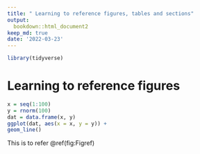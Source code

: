 ```yaml
---
title: " Learning to reference figures, tables and sections"
output:
  bookdown::html_document2
keep_md: true
date: '2022-03-23'
---
```



```r
library(tidyverse)
```

# Learning to reference figures

```r
x = seq(1:100)
y = rnorm(100)
dat = data.frame(x, y)
ggplot(dat, aes(x = x, y = y)) +
geom_line()
```

This is to refer \@ref(fig:Figref)



